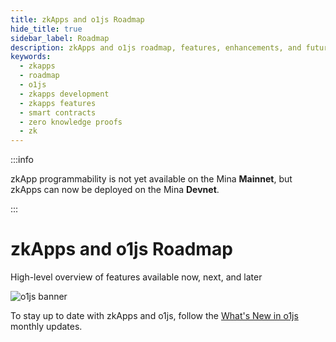 ```yaml
---
title: zkApps and o1js Roadmap
hide_title: true
sidebar_label: Roadmap
description: zkApps and o1js roadmap, features, enhancements, and future development plans. 
keywords:
  - zkapps
  - roadmap
  - o1js
  - zkapps development
  - zkapps features
  - smart contracts
  - zero knowledge proofs
  - zk
---
```



:::info

zkApp programmability is not yet available on the Mina **Mainnet**, but zkApps can now be deployed on the Mina **Devnet**.

:::

# zkApps and o1js Roadmap

<Subhead>High-level overview of features available now, next, and later</Subhead>

<img
  alt="o1js banner"
  src="/img/banner-o1js.png"
/>

To stay up to date with zkApps and o1js, follow the [What's New in o1js](https://blog.o1labs.org/search?q=o1js) monthly updates.

